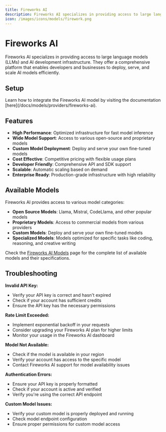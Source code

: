 ```yaml
---
title: Fireworks AI
description: Fireworks AI specializes in providing access to large language models (LLMs) and AI development infrastructure, offering a comprehensive platform for AI model deployment and inference.
icon: /images/icons/models/firework.png
---
```


[Fireworks AI Account Setting]: https://fireworks.ai/account/api-keys
[Fireworks AI Docs]: https://readme.fireworks.ai/
[Fireworks AI Models]: https://fireworks.ai/models

[Lamatic.ai Studio]: https://studio.lamatic.ai
[Lamatic support]: https://lamatic.ai/docs/slack


# Fireworks AI
<IntegrationOverviw slug="fireworks-ai" type="models" />

Fireworks AI specializes in providing access to large language models (LLMs) and AI development infrastructure. They offer a comprehensive platform that enables developers and businesses to deploy, serve, and scale AI models efficiently.


## Setup

<Callout type="info">
Learn how to integrate the Fireworks AI model by visiting the documentation [here](/docs/models/providers/fireworks-ai).
</Callout>

## Features

- **High Performance**: Optimized infrastructure for fast model inference
- **Wide Model Support**: Access to various open-source and proprietary models
- **Custom Model Deployment**: Deploy and serve your own fine-tuned models
- **Cost Effective**: Competitive pricing with flexible usage plans
- **Developer Friendly**: Comprehensive API and SDK support
- **Scalable**: Automatic scaling based on demand
- **Enterprise Ready**: Production-grade infrastructure with high reliability

## Available Models

Fireworks AI provides access to various model categories:

- **Open Source Models**: Llama, Mistral, CodeLlama, and other popular models
- **Proprietary Models**: Access to commercial models from various providers
- **Custom Models**: Deploy and serve your own fine-tuned models
- **Specialized Models**: Models optimized for specific tasks like coding, reasoning, and creative writing

Check the [Fireworks AI Models][Fireworks AI Models] page for the complete list of available models and their specifications.

## Troubleshooting

**Invalid API Key:**
- Verify your API key is correct and hasn't expired
- Check if your account has sufficient credits
- Ensure the API key has the necessary permissions

**Rate Limit Exceeded:**
- Implement exponential backoff in your requests
- Consider upgrading your Fireworks AI plan for higher limits
- Monitor your usage in the Fireworks AI dashboard

**Model Not Available:**
- Check if the model is available in your region
- Verify your account has access to the specific model
- Contact Fireworks AI support for model availability issues

**Authentication Errors:**
- Ensure your API key is properly formatted
- Check if your account is active and verified
- Verify you're using the correct API endpoint

**Custom Model Issues:**
- Verify your custom model is properly deployed and running
- Check model endpoint configuration
- Ensure proper permissions for custom model access
